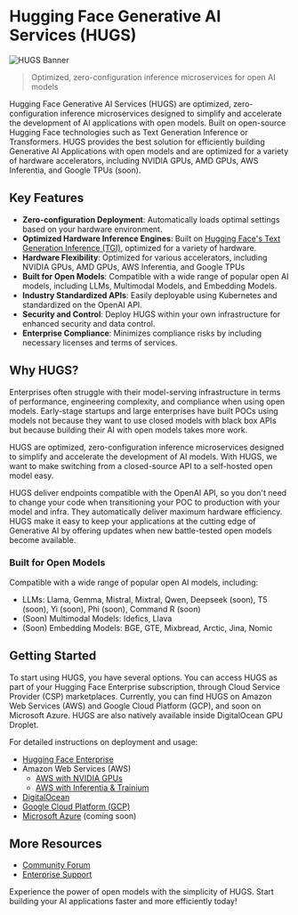 # Hugging Face Generative AI Services (HUGS)

![HUGS Banner](https://huggingface.co/datasets/huggingface/documentation-images/resolve/main/hugs/hugs-banner.png)

> Optimized, zero-configuration inference microservices for open AI models

Hugging Face Generative AI Services (HUGS) are optimized, zero-configuration inference microservices designed to simplify and accelerate the development of AI applications with open models. Built on open-source Hugging Face technologies such as Text Generation Inference or Transformers. HUGS provides the best solution for efficiently building Generative AI Applications with open models and are optimized for a variety of hardware accelerators, including NVIDIA GPUs, AMD GPUs, AWS Inferentia, and Google TPUs (soon).

## Key Features

- **Zero-configuration Deployment**: Automatically loads optimal settings based on your hardware environment.
- **Optimized Hardware Inference Engines**: Built on [Hugging Face's Text Generation Inference (TGI)](https://github.com/huggingface/text-generation-inference), optimized for a variety of hardware.
- **Hardware Flexibility**: Optimized for various accelerators, including NVIDIA GPUs, AMD GPUs, AWS Inferentia, and Google TPUs
- **Built for Open Models**: Compatible with a wide range of popular open AI models, including LLMs, Multimodal Models, and Embedding Models.
- **Industry Standardized APIs**: Easily deployable using Kubernetes and standardized on the OpenAI API.
- **Security and Control**: Deploy HUGS within your own infrastructure for enhanced security and data control.
- **Enterprise Compliance**: Minimizes compliance risks by including necessary licenses and terms of services.

## Why HUGS?

Enterprises often struggle with their model-serving infrastructure in terms of performance, engineering complexity, and compliance when using open models. Early-stage startups and large enterprises have built POCs using models not because they want to use closed models with black box APIs but because building their AI with open models takes more work.

HUGS are optimized, zero-configuration inference microservices designed to simplify and accelerate the development of AI models. With HUGS, we want to make switching from a closed-source API to a self-hosted open model easy.

HUGS deliver endpoints compatible with the OpenAI API, so you don't need to change your code when transitioning your POC to production with your model and infra. They automatically deliver maximum hardware efficiency.
HUGS make it easy to keep your applications at the cutting edge of Generative AI by offering updates when new battle-tested open models become available.

### Built for Open Models

Compatible with a wide range of popular open AI models, including:

- LLMs: Llama, Gemma, Mistral, Mixtral, Qwen, Deepseek (soon), T5 (soon), Yi (soon), Phi (soon), Command R (soon)
- (Soon) Multimodal Models: Idefics, Llava
- (Soon) Embedding Models: BGE, GTE, Mixbread, Arctic, Jina, Nomic

## Getting Started

To start using HUGS, you have several options. You can access HUGS as part of your Hugging Face Enterprise subscription, through Cloud Service Provider (CSP) marketplaces. Currently, you can find HUGS on Amazon Web Services (AWS) and Google Cloud Platform (GCP), and soon on Microsoft Azure. HUGS are also natively available inside DigitalOcean GPU Droplet.

For detailed instructions on deployment and usage:

- [Hugging Face Enterprise](https://huggingface.co/enterprise)
- Amazon Web Services (AWS)
    - [AWS with NVIDIA GPUs](./how-to/cloud/aws.mdx)
    - [AWS with Inferentia & Trainium](./how-to/cloud/aws-neuron.mdx)
- [DigitalOcean](./how-to/cloud/digital-ocean)
- [Google Cloud Platform (GCP)](./how-to/cloud/gcp)
- [Microsoft Azure](./how-to/cloud/azure) (coming soon)

## More Resources

- [Community Forum](https://discuss.huggingface.co/)
- [Enterprise Support](https://huggingface.co/contact/sales?from=hugs)

Experience the power of open models with the simplicity of HUGS. Start building your AI applications faster and more efficiently today!
